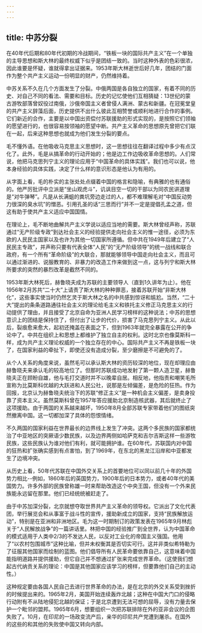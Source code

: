 ```yaml
---
---
---
```

title: 中苏分裂
---



在40年代后期和80年代初期的冷战期间，“铁板一块的国际共产主义”在一个单独的主导思想和斯大林的最终权威下似乎是团结一致的。当时这种外表的色彩很浓，因此谁要是怀疑，谁就得拿出证据来。1953年斯大林逝世后好几年，团结的门面作为整个共产主义运动一份明显的财产，仍然维持着。

中苏关系不久在几个方面发生了分裂。中俄两国是各自独立的国家，有着不同的历史、对自己不同的看法、需要和目标。历史的记忆使他们互相猜疑：13世纪的蒙古游牧部落曾奴役过南俄，沙俄帝国主义者曾侵人满洲、蒙古和新疆。在冠冕堂皇的共产主义辞藻后面，历史提供不出什么彼此互相赞誉或顺利地进行合作的事例。它们新近的合作，主要是以中国出资偿付苏联援助的形式实现的，是按照它们领袖的愿望进行的，也很容易按领袖的愿望中断。共产主义革命的思想原先曾把它们联在一起，后来这种思想也就成为他们发生分裂的要点。

毛不懂外语。在他吸收马克思主义思想时，这一思想往往在翻译过程中多少有点汉化了。此外，毛是从搞革命的行动开始的；他是边工作边吸收革命思想的。人们常说，他把马克思列宁主义的理论应用于“中国革命的具体实践”。我们也可以说，他本身经验的具体实践，决定了什么样的意识形态是他认为有用的。

从字面上看，毛的朴实的主张处处点缀着中国的格言和隐喻，有典雅的也有通俗的。他严厉批评中立派是“坐山观虎斗”，讥讽目空一切的干部以为同农民讲道理是“对牛弹琴”。凡是从长满蛆的粪坑旁边走过的人，都不难理解毛对“中国反动势力很深的臭水坑”的憎恶。引用孔圣的话“三思而行”并不一定是提倡孔孟之道，但这有助于使共产主义适应中国国情。

在理论上，毛不断地曲解共产主义学说以适应当地的需要。斯大林曾经声称，苏联通过“无产阶级专政”到达社会主义的经验提供走向社会主义的惟一途径，必须为东欧的人民民主国家以及也许为其他一切国家所遵循。但中共在1949年后建立了“人民民主专政”，并声称只要有代表全体“人民”的“无产阶级领导”的统一战线和联合政府，有一个所有“革命阶级”的大联合，那就能够领导中国走向社会主义，而且可以通过渐进的、说服教育的、非暴力的改造工作来做到这一点，这与列宁和斯大林所要求的突然的暴烈改革是截然不同的。

1953年斯大林死后，赫鲁晓夫成为苏联的主要领导人（直到1久讲年为止）。他在1956年2月苏共“二十大”上请责了斯大林的种种罪恶，接着苏联开始“非斯大林化”，这些事实使当时仍然乞灵于斯大林之名的中共感到惊讶和尴尬。当然，“二十大”提出的条条道路通往社会主义的理论给毛主义和铁托主义修正马克思主义的行动提供了理由，并且接受了北京自命为亚洲人民学习榜样的这种说法；中苏的思想意识上的团结是保持住了，但付出了让步的代价，损害了马克思列宁主义。从此以后，裂痕愈来愈大，起初还掩盖在表面之下，但到1963年就完全暴露在公开的争论中了。中共在组织上和思想上都维护了独立自主的权利。这时北京也像莫斯科一样，成为共产主义理论权威的一个独立存在的中心。国际共产主义不再是铁板一块了，在国家利益的牵扯下，即使还没有造成分裂，至少磨擦是不可避免的了。

从个人关系的角度来说，虽然毛可以承认斯大林的资历较深的地位，现在却理应由赫鲁晓夫来承认毛的较高地位了。但那时苏联成功地发射了第一颗人造卫星，赫鲁晓夫正在顾盼自雄，他与毛打交道时并不以晚辈自居。相反地，他指责和嘲笑毛所宣称为比莫斯科优越的大跃进和人民公社，说那是左倾偏差，是危险的狂热。作为回报，北京认为赫鲁晓夫统治下的苏联“修正主义”是一种机会主义偏差，是卖身投靠了资本主义。虽然莫斯科曾在1957年答应援助北京制造核武器，其后就终止了这项援助。由于两国的关系越来越坏，1950年8月全部苏联专家带着他们的图纸突然撤离中国。这一切都加深了具体的怨恨情绪。

不久两国的国家利益在世界最长的边界线上发生了冲突。这两个多民族的国家都统治了中亚地区的突厥语少数民族，以及边界两侧如哈萨克和吉尔吉斯这样一些游牧民族，这些民族认为谁对他们有利，就可能拥护谁。在60年代，苏联国内对中国的狂热和扩张确实感到有点害怕，到了1969年，在东北的黑龙江沿岸和中亚都发生了边境冲突。

从历史上看，50年代苏联在中国外交关系上的首要地位可以同以前几十年的外国势力相比--例如，1860年后的英国势力，1900年后的日本势力，或者40年代的美国势力。许多外部的民族曾称雄一时来帮助改造这个中央王国，但没有一个外来民族能永远留在那里。他们已经统统被赶走了。

由于中苏加深分裂，北京就想夺取世界共产主义革命的领导权。它派出了文化代表团，举行展览会和从事富于战斗性的宣传，援助新成立的国家，支持“民族解放运动”，特别是在亚洲和非洲地区。毛为这一时期制订的政策发表在1965年9月林彪关于“人民解放战争”的一篇讲话里。林把中国的经验推广到全世界，认为中国革命的模式适用于人类中2/3的不发达人民，以反对工业化的帝国主义强国。他用了“以农村包围城市”这种比喻，但并未权衡其是否切实可行。这并非类似希特勒为了征服其他国家而绘制的蓝图。他们倡导所有人民革命要依靠自己，这意味着中国能指明道路并提供援助，但它自己并不想通过扩张来完成世界革命。（这使我们想起古代纳贡关系的理论：中国是其他国家应该学习的榜样，但要靠他们自己的主动性。）

这种规定要由各国人民自己去进行世界革命的办法，是在北京的外交关系受到挫折的时候提出来的。1965年2月，美国开始连续轰炸北越；这种在中国大门口的侵略行动附有不从陆地侵犯北越的保证；于是北京遭到无法可想的屈辱，没有力量去保护一个毗邻的盟邦。1965年6月，想要组织一次把苏联排除在外的亚非会议的企图失败了。10月，在印尼的一场政变流产后，亲华的印尼共产党遭到屠杀。在国外的这些的和其他的失败使中国又转向内部。